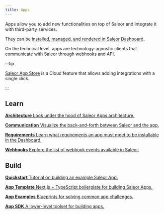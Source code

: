 ```yaml
---
title: Apps
---
```



Apps allow you to add new functionalities on top of Saleor and integrate it with third-party services.

They can be [installed, managed, and rendered in Saleor Dashboard](extending-dashboard-with-apps).

On the technical level, apps are technology-agnostic clients that communicate with Saleor through webhooks and API.

:::tip

[Saleor App Store](../../app-store/overview) is a Cloud feature that allows adding integrations with a single click.

:::

## Learn

<CardGrid>

[**Architecture** Look under the hood of Saleor Apps architecture.](architecture/overview)

[**Communication** Visualize the back-and-forth between Saleor and the app.](architecture/communication-between-app-and-saleor)

[**Requirements** Learn what requirements an app must meet to be installable in the Dashboard.](architecture/requirements/app-requirements)

[**Webhooks** Explore the list of webhook events available in Saleor.](../../../category/webhooks)

</CardGrid>

## Build

<CardGrid>

[**Quickstart** Tutorial on building an example Saleor App.](quickstart/getting-started)

[**App Template** Next.js + TypeScript boilerplate for building Saleor Apps.](developing-apps/app-template)

[**App Examples** Blueprints for solving common app challenges.](developing-apps/app-examples)

[**App SDK** A lower-level toolset for building apps.](developing-apps/app-sdk)

</CardGrid>
